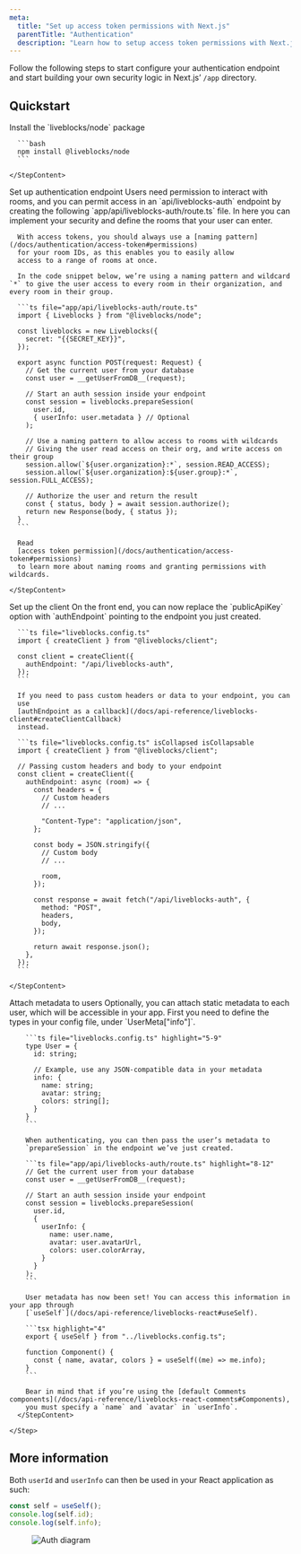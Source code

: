 ```yaml
---
meta:
  title: "Set up access token permissions with Next.js"
  parentTitle: "Authentication"
  description: "Learn how to setup access token permissions with Next.js."
---
```


Follow the following steps to start configure your authentication endpoint and
start building your own security logic in Next.js’ `/app` directory.

## Quickstart

<Steps>
  <Step>
    <StepTitle>Install the `liveblocks/node` package</StepTitle>
    <StepContent>

      ```bash
      npm install @liveblocks/node
      ```

    </StepContent>

  </Step>
  <Step>
    <StepTitle>Set up authentication endpoint</StepTitle>
    <StepContent>
      Users need permission to interact with rooms, and you can
      permit access in an `api/liveblocks-auth` endpoint by
      creating the following `app/api/liveblocks-auth/route.ts`
      file. In here you can implement your security and define
      the rooms that your user can enter.

      With access tokens, you should always use a [naming pattern](/docs/authentication/access-token#permissions)
      for your room IDs, as this enables you to easily allow
      access to a range of rooms at once.

      In the code snippet below, we’re using a naming pattern and wildcard `*` to give the user access to every room in their organization, and every room in their group.

      ```ts file="app/api/liveblocks-auth/route.ts"
      import { Liveblocks } from "@liveblocks/node";

      const liveblocks = new Liveblocks({
        secret: "{{SECRET_KEY}}",
      });

      export async function POST(request: Request) {
        // Get the current user from your database
        const user = __getUserFromDB__(request);

        // Start an auth session inside your endpoint
        const session = liveblocks.prepareSession(
          user.id,
          { userInfo: user.metadata } // Optional
        );

        // Use a naming pattern to allow access to rooms with wildcards
        // Giving the user read access on their org, and write access on their group
        session.allow(`${user.organization}:*`, session.READ_ACCESS);
        session.allow(`${user.organization}:${user.group}:*`, session.FULL_ACCESS);

        // Authorize the user and return the result
        const { status, body } = await session.authorize();
        return new Response(body, { status });
      }
      ```

      Read
      [access token permission](/docs/authentication/access-token#permissions)
      to learn more about naming rooms and granting permissions with wildcards.

    </StepContent>

  </Step>
  <Step>
    <StepTitle>Set up the client</StepTitle>
    <StepContent>
      On the front end, you can now replace the `publicApiKey`
      option with `authEndpoint` pointing to the endpoint you
      just created.

      ```ts file="liveblocks.config.ts"
      import { createClient } from "@liveblocks/client";

      const client = createClient({
        authEndpoint: "/api/liveblocks-auth",
      });
      ```

      If you need to pass custom headers or data to your endpoint, you can
      use
      [authEndpoint as a callback](/docs/api-reference/liveblocks-client#createClientCallback)
      instead.

      ```ts file="liveblocks.config.ts" isCollapsed isCollapsable
      import { createClient } from "@liveblocks/client";

      // Passing custom headers and body to your endpoint
      const client = createClient({
        authEndpoint: async (room) => {
          const headers = {
            // Custom headers
            // ...

            "Content-Type": "application/json",
          };

          const body = JSON.stringify({
            // Custom body
            // ...

            room,
          });

          const response = await fetch("/api/liveblocks-auth", {
            method: "POST",
            headers,
            body,
          });

          return await response.json();
        },
      });
      ```

    </StepContent>

  </Step>
  <Step lastStep>
    <StepTitle>Attach metadata to users</StepTitle>
      <StepContent>
        Optionally, you can attach static metadata to each user, which will
        be accessible in your app. First you need to define the types in
        your config file, under `UserMeta["info"]`.

        ```ts file="liveblocks.config.ts" highlight="5-9"
        type User = {
          id: string;

          // Example, use any JSON-compatible data in your metadata
          info: {
            name: string;
            avatar: string;
            colors: string[];
          }
        }
        ```

        When authenticating, you can then pass the user’s metadata to
        `prepareSession` in the endpoint we’ve just created.

        ```ts file="app/api/liveblocks-auth/route.ts" highlight="8-12"
        // Get the current user from your database
        const user = __getUserFromDB__(request);

        // Start an auth session inside your endpoint
        const session = liveblocks.prepareSession(
          user.id,
          {
            userInfo: {
              name: user.name,
              avatar: user.avatarUrl,
              colors: user.colorArray,
            }
          }
        );
        ```

        User metadata has now been set! You can access this information in your app through
        [`useSelf`](/docs/api-reference/liveblocks-react#useSelf).

        ```tsx highlight="4"
        export { useSelf } from "../liveblocks.config.ts";

        function Component() {
          const { name, avatar, colors } = useSelf((me) => me.info);
        }
        ```

        Bear in mind that if you’re using the [default Comments components](/docs/api-reference/liveblocks-react-comments#Components),
        you must specify a `name` and `avatar` in `userInfo`.
      </StepContent>

    </Step>

</Steps>

## More information

Both `userId` and `userInfo` can then be used in your React application as such:

```ts
const self = useSelf();
console.log(self.id);
console.log(self.info);
```

<Figure>
  <Image
    src="/assets/access-token-auth-diagram.png"
    alt="Auth diagram"
    width={768}
    height={576}
  />
</Figure>
